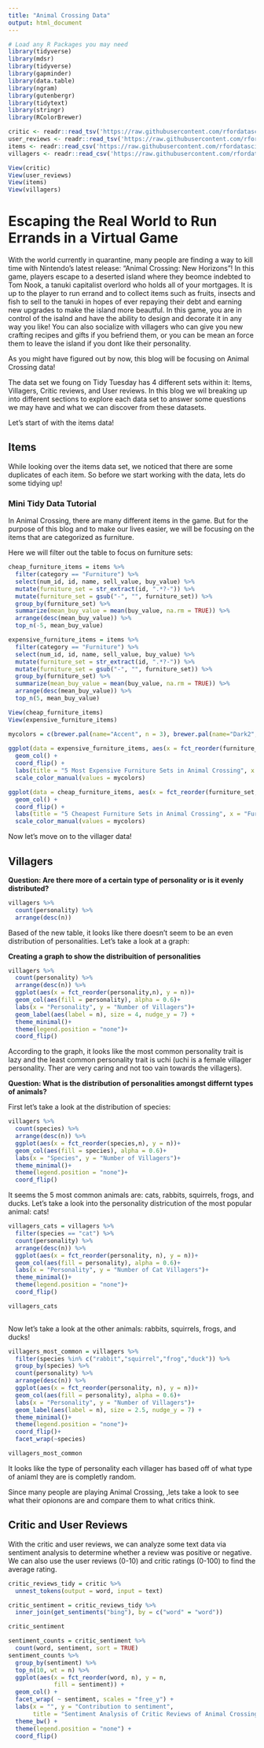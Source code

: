 ```yaml
---
title: "Animal Crossing Data"
output: html_document
---
```


```r
# Load any R Packages you may need
library(tidyverse)
library(mdsr)
library(tidyverse)
library(gapminder)
library(data.table)
library(ngram)
library(gutenbergr)
library(tidytext)
library(stringr)
library(RColorBrewer)
```

```r
critic <- readr::read_tsv('https://raw.githubusercontent.com/rfordatascience/tidytuesday/master/data/2020/2020-05-05/critic.tsv')
user_reviews <- readr::read_tsv('https://raw.githubusercontent.com/rfordatascience/tidytuesday/master/data/2020/2020-05-05/user_reviews.tsv')
items <- readr::read_csv('https://raw.githubusercontent.com/rfordatascience/tidytuesday/master/data/2020/2020-05-05/items.csv')
villagers <- readr::read_csv('https://raw.githubusercontent.com/rfordatascience/tidytuesday/master/data/2020/2020-05-05/villagers.csv')
```

```r
View(critic)
View(user_reviews)
View(items)
View(villagers)
```

# Escaping the Real World to Run Errands in a Virtual Game

With the world currently in quarantine, many people are finding a way to kill time with Nintendo's latest release: "Animal Crossing: New Horizons"!
In this game, players escape to a deserted island where they beomce indebted to Tom Nook, a tanuki capitalist overlord who holds all of your mortgages. It is up to the player to run errand and to collect items such as fruits, insects and fish to sell to the tanuki in hopes of ever repaying their debt and earning new upgrades to make the island more beautful. In this game, you are in control of the isalnd and have the ability to design and decorate it in any way you like! You can also socialize with villagers who can give you new crafting recipes and gifts if you befriend them, or you can be mean an force them to leave the island if you dont like their personality.

As you might have figured out by now, this blog will be focusing on Animal Crossing data!

The data set we foung on Tidy Tuesday has 4 different sets within it: Items, Villagers, Critic reviews, and User reviews. In this blog we wil breaking up into different sections to explore each data set to answer some questions we may have and what we can discover from these datasets.

Let's start of with the items data!

## Items

While looking over the items data set, we noticed that there are some duplicates of each item. So before we start working with the data, lets do some tidying up!

### Mini Tidy Data Tutorial
In Animal Crossing, there are many different items in the game. But for the purpose of this blog and to make our lives easier, we will be focusing on the items that are categorized as furniture. 

Here we will filter out the table to focus on furniture sets:
```r
cheap_furniture_items = items %>%
  filter(category == "Furniture") %>%
  select(num_id, id, name, sell_value, buy_value) %>%
  mutate(furniture_set = str_extract(id, ".*?-")) %>%
  mutate(furniture_set = gsub("-", "", furniture_set)) %>%
  group_by(furniture_set) %>%
  summarize(mean_buy_value = mean(buy_value, na.rm = TRUE)) %>%
  arrange(desc(mean_buy_value)) %>% 
  top_n(-5, mean_buy_value)

expensive_furniture_items = items %>%
  filter(category == "Furniture") %>%
  select(num_id, id, name, sell_value, buy_value) %>%
  mutate(furniture_set = str_extract(id, ".*?-")) %>%
  mutate(furniture_set = gsub("-", "", furniture_set)) %>%
  group_by(furniture_set) %>%
  summarize(mean_buy_value = mean(buy_value, na.rm = TRUE)) %>%
  arrange(desc(mean_buy_value)) %>% 
  top_n(5, mean_buy_value)

View(cheap_furniture_items)
View(expensive_furniture_items)

mycolors = c(brewer.pal(name="Accent", n = 3), brewer.pal(name="Dark2", n = 8), brewer.pal(name="Set2", n = 7))
             
ggplot(data = expensive_furniture_items, aes(x = fct_reorder(furniture_set, mean_buy_value), y = mean_buy_value)) +
  geom_col() +
  coord_flip() +
  labs(title = "5 Most Expensive Furniture Sets in Animal Crossing", x = "Furniture Set", y ="Average Buy Value") +
  scale_color_manual(values = mycolors)

ggplot(data = cheap_furniture_items, aes(x = fct_reorder(furniture_set, mean_buy_value), y = mean_buy_value)) +
  geom_col() +
  coord_flip() +
  labs(title = "5 Cheapest Furniture Sets in Animal Crossing", x = "Furniture Set", y ="Average Buy Value") +
  scale_color_manual(values = mycolors)

```

Now let's move on to the villager data!

## Villagers

**Question: Are there more of a certain type of personality or is it evenly distributed?**
```r

villagers %>% 
  count(personality) %>% 
  arrange(desc(n))

```

Based of the new table, it looks like there doesn't seem to be an even distribution of personalities. Let's take a look at a graph:

**Creating a graph to show the distribuition of personalities**
```r
villagers %>% 
  count(personality) %>% 
  arrange(desc(n)) %>% 
  ggplot(aes(x = fct_reorder(personality,n), y = n))+
  geom_col(aes(fill = personality), alpha = 0.6)+
  labs(x = "Personality", y = "Number of Villagers")+
  geom_label(aes(label = n), size = 4, nudge_y = 7) +
  theme_minimal()+
  theme(legend.position = "none")+
  coord_flip()
```

According to the graph, it looks like the most common personality trait is lazy and the least common personality trait is uchi (uchi is a female villager personality. Ther are very caring and not too vain towards the villagers).

**Question: What is the distribution of personalities amongst differnt types of animals?**

First let's take a look at the distribution of species:
```r
villagers %>% 
  count(species) %>% 
  arrange(desc(n)) %>% 
  ggplot(aes(x = fct_reorder(species,n), y = n))+
  geom_col(aes(fill = species), alpha = 0.6)+
  labs(x = "Species", y = "Number of Villagers")+
  theme_minimal()+
  theme(legend.position = "none")+
  coord_flip()

```

It seems the 5 most common animals are: cats, rabbits, squirrels, frogs, and ducks.
Let's take a look into the personality districution of the most popular animal: cats!

```r
villagers_cats = villagers %>% 
  filter(species == "cat") %>% 
  count(personality) %>% 
  arrange(desc(n)) %>% 
  ggplot(aes(x = fct_reorder(personality, n), y = n))+
  geom_col(aes(fill = personality), alpha = 0.6)+
  labs(x = "Personality", y = "Number of Cat Villagers")+
  theme_minimal()+
  theme(legend.position = "none")+
  coord_flip()

villagers_cats
  
```

Now let's take a look at the other animals: rabbits, squirrels, frogs, and ducks!
```r
villagers_most_common = villagers %>% 
  filter(species %in% c("rabbit","squirrel","frog","duck")) %>% 
  group_by(species) %>% 
  count(personality) %>% 
  arrange(desc(n)) %>% 
  ggplot(aes(x = fct_reorder(personality, n), y = n))+
  geom_col(aes(fill = personality), alpha = 0.6)+
  labs(x = "Personality", y = "Number of Villagers")+
  geom_label(aes(label = n), size = 2.5, nudge_y = 7) +
  theme_minimal()+
  theme(legend.position = "none")+
  coord_flip()+
  facet_wrap(~species)

villagers_most_common
```

It looks like the type of personality each villager has based off of what type of aniaml they are is completly random.


Since many people are playing Animal Crossing, ,lets take a look to see what their opionons are and compare them to what critics think.

## Critic and User Reviews

With the critic and user reviews, we can analyze some text data via sentiment analysis to determine whether a review was positive or negative. 
We can also use the user reviews (0-10) and critic ratings (0-100) to find the average rating.

```r
critic_reviews_tidy = critic %>%
  unnest_tokens(output = word, input = text)

critic_sentiment = critic_reviews_tidy %>%
  inner_join(get_sentiments("bing"), by = c("word" = "word"))

critic_sentiment

sentiment_counts = critic_sentiment %>%
  count(word, sentiment, sort = TRUE)
sentiment_counts %>%
  group_by(sentiment) %>%
  top_n(10, wt = n) %>%
  ggplot(aes(x = fct_reorder(word, n), y = n, 
             fill = sentiment)) + 
  geom_col() + 
  facet_wrap( ~ sentiment, scales = "free_y") + 
  labs(x = "", y = "Contribution to sentiment", 
       title = "Sentiment Analysis of Critic Reviews of Animal Crossing") +
  theme_bw() + 
  theme(legend.position = "none") +
  coord_flip()
```

